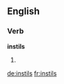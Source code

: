 ==English==

===Verb===
'''instils'''

# {{en-third-person singular of|instil}}

[[de:instils]]
[[fr:instils]]